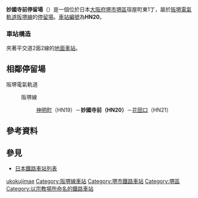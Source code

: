 {{日本車站資訊
|公司色     = #008040
|文字色     = 
|站名       = 妙國寺前停留場
|圖片       = <!-- 檔案不存在 妙国寺前停留場.jpg -->
|圖片說明   = 惠美須町方向月台（前）、濱寺站前方向月台（後）
|日文原名   = 妙国寺前
|平假名     = みょうこくじまえ
|羅馬拼音   = MYŌKOKUJIMAE
|電報略號   = 
|所在地     = {{JPN}}[[大阪府|大阪府]][[堺市|堺市]][[堺區|堺區]]宿屋町東1丁
|座標       = {{coord|34|35|0.75|N|135|28|42.86|E|type:railwaystation_region:JP-27|display=inline,title}}
|車站構造   = 地面車站
|月台配置   = 對向式 2面2線
|啟用年月日 = 時期不詳
|廢站年月日 = 
|乘客人數   = 
|上下車人次 = 
|統計年度   = 
|轉車       = 
|備註       = 
|adjacent = {{Adjacent stations|system=阪堺電氣軌道|line=阪堺線|left=神明町|right=花田口|note-left=HN19<br />0.3km|note-mid=<span style="background-color:#ffffff; color:#000000; border:1px solid #000000; text-align:center;"> HN20 </span><br />距離[[惠美須町站|惠美須町]]8.4km<br />距離[[天王寺站|天王寺站前]]8.2km|note-right=HN21<br />0.3km}}
}}
'''妙國寺前停留場'''（{{jpn|j=妙国寺前停留場|hg=みょうこくじまえていりゅうじょう|rm=Myōkokuji-mae teiryūjō|f=y}}）是一個位於日本[[大阪府|大阪府]][[堺市|堺市]][[堺區|堺區]]宿屋町東1丁，屬於[[阪堺電氣軌道|阪堺電氣軌道]][[阪堺線|阪堺線]]的[[鐵路車站|停留場]]。[[車站編號|車站編號]]為'''HN20'''。

=== 車站構造 ===
夾著平交道2面2線的[[地面車站|地面車站]]。

== 相鄰停留場 ==
; 阪堺電氣軌道
: {{Color|green|■}}阪堺線
:: [[神明町停留場|神明町]]（HN19）－'''妙國寺前（HN20）'''－[[花田口停留場|花田口]]（HN21）

== 參考資料 ==
{{Reflist}}

== 參見 ==
* [[日本鐵路車站列表|日本鐵路車站列表]]

{{阪堺線}}
{{DEFAULTSORT:Myokokujimae}}
[[Category:日本鐵路車站_Myo|ukokujimae]]
[[Category:阪堺線車站|Category:阪堺線車站]]
[[Category:堺市鐵路車站|Category:堺市鐵路車站]]
[[Category:堺區|Category:堺區]]
[[Category:以宗教場所命名的鐵路車站|Category:以宗教場所命名的鐵路車站]]